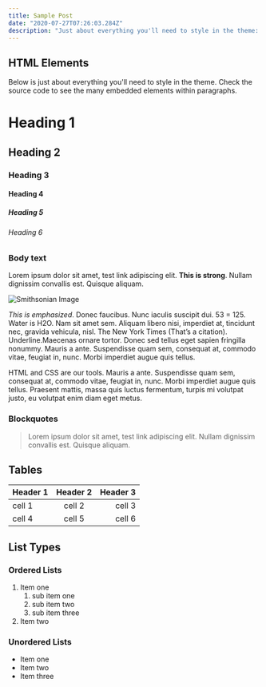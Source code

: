 ```yaml
---
title: Sample Post
date: "2020-07-27T07:26:03.284Z"
description: "Just about everything you'll need to style in the theme: headings, paragraphs, blockquotes, tables, code blocks, and more."
---
```


## HTML Elements

Below is just about everything you'll need to style in the theme. Check the source code to see the many embedded elements within paragraphs.

# Heading 1

## Heading 2

### Heading 3

#### Heading 4

##### Heading 5

###### Heading 6

### Body text

Lorem ipsum dolor sit amet, test link adipiscing elit. **This is strong**. Nullam dignissim convallis est. Quisque aliquam.

![Smithsonian Image](https://images.unsplash.com/photo-1440635592348-167b1b30296f?crop=entropy&dpr=2&fit=crop&fm=jpg&h=475&ixjsv=2.1.0&ixlib=rb-0.3.5&q=50&w=1250)

_This is emphasized_. Donec faucibus. Nunc iaculis suscipit dui. 53 = 125. Water is H2O. Nam sit amet sem. Aliquam libero nisi, imperdiet at, tincidunt nec, gravida vehicula, nisl. The New York Times (That’s a citation). Underline.Maecenas ornare tortor. Donec sed tellus eget sapien fringilla nonummy. Mauris a ante. Suspendisse quam sem, consequat at, commodo vitae, feugiat in, nunc. Morbi imperdiet augue quis tellus.

HTML and CSS are our tools. Mauris a ante. Suspendisse quam sem, consequat at, commodo vitae, feugiat in, nunc. Morbi imperdiet augue quis tellus. Praesent mattis, massa quis luctus fermentum, turpis mi volutpat justo, eu volutpat enim diam eget metus.

### Blockquotes

> Lorem ipsum dolor sit amet, test link adipiscing elit. Nullam dignissim convallis est. Quisque aliquam.

## Tables

| Header 1 | Header 2 | Header 3 |
| :------- | :------: | -------: |
| cell 1   |  cell 2  |   cell 3 |
| cell 4   |  cell 5  |   cell 6 |

## List Types

### Ordered Lists

1. Item one
   1. sub item one
   2. sub item two
   3. sub item three
2. Item two

### Unordered Lists

- Item one
- Item two
- Item three
